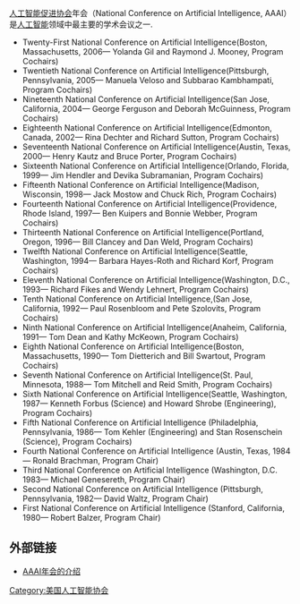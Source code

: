 [[人工智能促进协会|人工智能促进协会]]年会（National Conference on Artificial Intelligence, AAAI）是[[人工智能|人工智能]]领域中最主要的学术会议之一.

* Twenty-First National Conference on Artificial Intelligence(Boston, Massachusetts, 2006— Yolanda Gil and Raymond J. Mooney, Program Cochairs)
* Twentieth National Conference on Artificial Intelligence(Pittsburgh, Pennsylvania, 2005— Manuela Veloso and Subbarao Kambhampati, Program Cochairs)
* Nineteenth National Conference on Artificial Intelligence(San Jose, California, 2004— George Ferguson and Deborah McGuinness, Program Cochairs)
* Eighteenth National Conference on Artificial Intelligence(Edmonton, Canada, 2002— Rina Dechter and Richard Sutton, Program Cochairs)
* Seventeenth National Conference on Artificial Intelligence(Austin, Texas, 2000— Henry Kautz and Bruce Porter, Program Cochairs)
* Sixteenth National Conference on Artificial Intelligence(Orlando, Florida, 1999— Jim Hendler and Devika Subramanian, Program Cochairs)
* Fifteenth National Conference on Artificial Intelligence(Madison, Wisconsin, 1998— Jack Mostow and Chuck Rich, Program Cochairs)
* Fourteenth National Conference on Artificial Intelligence(Providence, Rhode Island, 1997— Ben Kuipers and Bonnie Webber, Program Cochairs)
* Thirteenth National Conference on Artificial Intelligence(Portland, Oregon, 1996— Bill Clancey and Dan Weld, Program Cochairs)
* Twelfth National Conference on Artificial Intelligence(Seattle, Washington, 1994— Barbara Hayes-Roth and Richard Korf, Program Cochairs)
* Eleventh National Conference on Artificial Intelligence(Washington, D.C., 1993— Richard Fikes and Wendy Lehnert, Program Cochairs)
* Tenth National Conference on Artificial Intelligence,(San Jose, California, 1992— Paul Rosenbloom and Pete Szolovits, Program Cochairs)
* Ninth National Conference on Artificial Intelligence(Anaheim, California, 1991— Tom Dean and Kathy McKeown, Program Cochairs)
* Eighth National Conference on Artificial Intelligence(Boston, Massachusetts, 1990— Tom Dietterich and Bill Swartout, Program Cochairs)
* Seventh National Conference on Artificial Intelligence(St. Paul, Minnesota, 1988— Tom Mitchell and Reid Smith, Program Cochairs)
* Sixth National Conference on Artificial Intelligence(Seattle, Washington, 1987— Kenneth Forbus (Science) and Howard Shrobe (Engineering), Program Cochairs)
* Fifth National Conference on Artificial Intelligence (Philadelphia, Pennsylvania, 1986— Tom Kehler (Engineering) and Stan Rosenschein (Science), Program Cochairs)
* Fourth National Conference on Artificial Intelligence (Austin, Texas, 1984— Ronald Brachman, Program Chair)
* Third National Conference on Artificial Intelligence (Washington, D.C. 1983— Michael Genesereth, Program Chair)
* Second National Conference on Artificial Intelligence (Pittsburgh, Pennsylvania, 1982— David Waltz, Program Chair)
* First National Conference on Artificial Intelligence (Stanford, California, 1980— Robert Balzer, Program Chair)

==外部链接==
* [http://www.aaai.org/Conferences/AAAI/aaai.php AAAI年会的介绍]
[[Category:美国人工智能协会|Category:美国人工智能协会]]